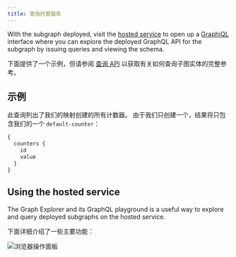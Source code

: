 ```yaml
---
title: 查询托管服务
---
```


With the subgraph deployed, visit the [hosted service](https://thegraph.com/hosted-service/) to open up a [GraphiQL](https://github.com/graphql/graphiql) interface where you can explore the deployed GraphQL API for the subgraph by issuing queries and viewing the schema.

下面提供了一个示例，但请参阅 [查询 API](/querying/graphql-api) 以获取有关如何查询子图实体的完整参考。

## 示例

此查询列出了我们的映射创建的所有计数器。 由于我们只创建一个，结果将只包含我们的一个 `default-counter`：

```graphql
{
  counters {
    id
    value
  }
}
```

## Using the hosted service

The Graph Explorer and its GraphQL playground is a useful way to explore and query deployed subgraphs on the hosted service.

下面详细介绍了一些主要功能：

![浏览器操作面板](/img/explorer-playground.png)

